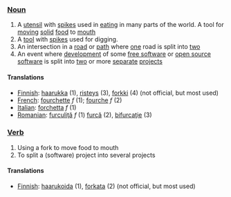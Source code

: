 === [[Noun]] ===

#A [[utensil]] with [[spike]]s used in [[eat]]ing in many parts of the world. A tool for [[move|moving]] [[solid]] [[food]] to [[mouth]]
#A [[tool]] with [[spike]]s used for digging.
#An intersection in a [[road]] or [[path]] where [[one]] road is split into [[two]]
#An event where [[development]] of some [[free software]] or [[open source]] [[software]] is split into [[two]] or more [[separate]] [[project]]s

==== Translations ====

*[[Finnish]]: [[haarukka]] (1), [[risteys]] (3), [[forkki]] (4) (not official, but most used)
*[[French]]: [[fourchette]] ''f'' (1); [[fourche]] ''f'' (2)
*[[Italian]]: [[forchetta]] ''f'' (1)
*[[Romanian]]: [[furculiţă]] ''f'' (1) [[furcă]] (2), [[bifurcaţie]] (3) 

=== [[Verb]] ===
#Using a fork to move food to mouth
#To split a (software) project into several projects

==== Translations ====

*[[Finnish]]: [[haarukoida]] (1), [[forkata]] (2) (not official, but most used)